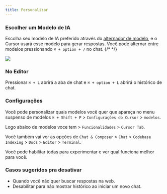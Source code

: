 ```yaml
---
title: Personalizar
---
```


### Escolher um Modelo de IA

Escolha seu modelo de IA preferido através do [alternador de modelo](/05_advanced/models.mdx), e o Cursor usará esse modelo para gerar respostas. Você pode alternar entre modelos pressionando `⌘ + option + /` no chat.
{/*  */}

<Frame>
  <img src="/images/chat/model-toggle.png" />
</Frame>

### No Editor

Pressionar `⌘ + L` abrirá a aba de chat e `⌘ + option + L` abrirá o histórico de chat.

### Configurações

Você pode personalizar quais modelos você quer que apareça no menu suspenso de modelos `⌘ + Shift + P` > `Configurações do Cursor` > `modelos`.

Logo abaixo de modelos voce tem > `Funcionalidades` > `Cursor Tab`.

Você também vai ver as opções de `Chat & Composer` > `Chat` > `Codebase Indexing` > `Docs` > `Editor` > `Terminal`.

Você pode habilitar todas para experimentar e ver qual funciona melhor para você.

### Casos sugeridos pra desativar

- Quando você não quer buscar respostas na web.
- Desabilitar para não mostrar histórico ao iniciar um novo chat.

